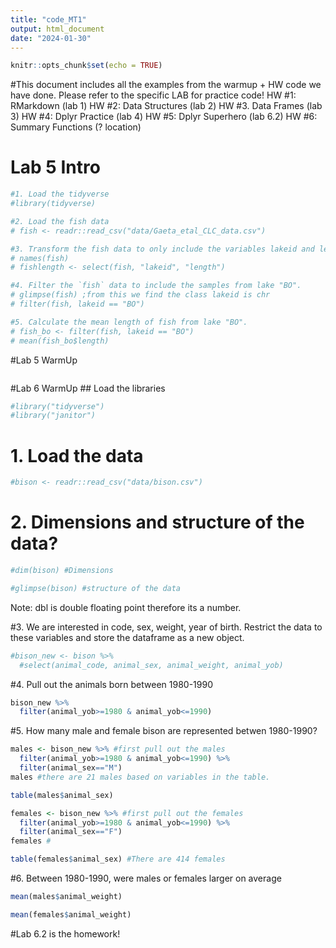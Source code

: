 ```yaml
---
title: "code_MT1"
output: html_document
date: "2024-01-30"
---
```


```r
knitr::opts_chunk$set(echo = TRUE)
```

#This document includes all the examples from the warmup + HW code we have done. Please refer to the specific LAB for practice code! 
HW #1: RMarkdown (lab 1)
HW #2: Data Structures (lab 2)
HW #3. Data Frames (lab 3)
HW #4: Dplyr Practice (lab 4)
HW #5: Dplyr Superhero (lab 6.2)
HW #6: Summary Functions (? location)

# Lab 5 Intro
```r
#1. Load the tidyverse 
#library(tidyverse)

#2. Load the fish data 
# fish <- readr::read_csv("data/Gaeta_etal_CLC_data.csv")

#3. Transform the fish data to only include the variables lakeid and length.  Store this as a new dataframe called "fishlength".  
# names(fish) 
# fishlength <- select(fish, "lakeid", "length")

#4. Filter the `fish` data to include the samples from lake "BO".
# glimpse(fish) ;from this we find the class lakeid is chr 
# filter(fish, lakeid == "BO")

#5. Calculate the mean length of fish from lake "BO".
# fish_bo <- filter(fish, lakeid == "BO")
# mean(fish_bo$length)
```

#Lab 5 WarmUp
```r

```


#Lab 6 WarmUp
## Load the libraries 
```r
#library("tidyverse")
#library("janitor")
```

# 1. Load the data 
```r
#bison <- readr::read_csv("data/bison.csv")
```

# 2. Dimensions and structure of the data? 
```r
#dim(bison) #Dimensions
```

```r
#glimpse(bison) #structure of the data
```
Note: dbl is double floating point therefore its a number. 

#3. We are interested in code, sex, weight, year of birth. Restrict the data to these variables and store the dataframe as a new object.
```r
#bison_new <- bison %>%
  #select(animal_code, animal_sex, animal_weight, animal_yob)
```

#4. Pull out the animals born between 1980-1990  
```r
bison_new %>%
  filter(animal_yob>=1980 & animal_yob<=1990)
```

#5. How many male and female bison are represented betwen 1980-1990?
```r
males <- bison_new %>% #first pull out the males 
  filter(animal_yob>=1980 & animal_yob<=1990) %>%
  filter(animal_sex=="M")
males #there are 21 males based on variables in the table. 

table(males$animal_sex)
```

```r
females <- bison_new %>% #first pull out the females 
  filter(animal_yob>=1980 & animal_yob<=1990) %>%
  filter(animal_sex=="F")
females # 

table(females$animal_sex) #There are 414 females 
```

#6. Between 1980-1990, were males or females larger on average
```r
mean(males$animal_weight)
```

```r
mean(females$animal_weight)
```

#Lab 6.2 is the homework! 
